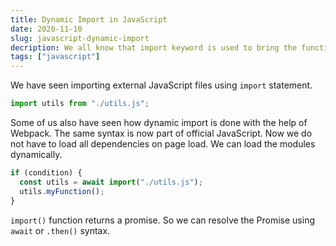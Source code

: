 ```yaml
---
title: Dynamic Import in JavaScript
date: 2020-11-10
slug: javascript-dynamic-import
decription: We all know that import keyword is used to bring the functionality from other file to current file. When that process is synchronous, import() function helps us to do importing dynamically and asynchronously.
tags: ["javascript"]
---
```


We have seen importing external JavaScript files using `import` statement.

```javascript
import utils from "./utils.js";
```

Some of us also have seen how dynamic import is done with the help of Webpack. The same syntax is now part of official JavaScript. Now we do not have to load all dependencies on page load. We can load the modules dynamically.

```javascript
if (condition) {
  const utils = await import("./utils.js");
  utils.myFunction();
}
```

`import()` function returns a promise. So we can resolve the Promise using `await` or `.then()` syntax.
